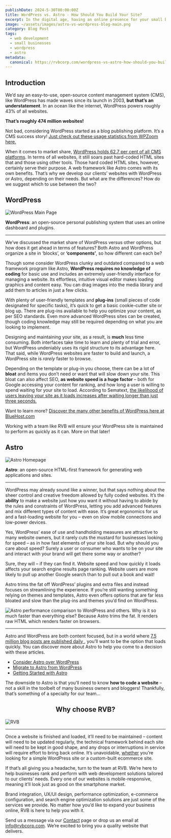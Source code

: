 ```yaml
---
publishDate: 2024-5-30T00:00:00Z
title: WordPress vs. Astro - How Should You Build Your Site?
excerpt: In the digital age, having an online presence for your small business is not a choice, it’s a requirement. This blog post dives into the world of Search Engine Optimization (SEO), a crucial tool for small businesses to increase their visibility and ranking on search engine result pages.
image: ~/assets/images/astro-vs-wordpress-blog-main.png
category: Blog Post
tags:
  - web development
  - small businesses
  - wordpress
  - astro
metadata:
  canonical: https://rvbcorp.com/wordpress-vs-astro-how-should-you-build-your-site
---
```


## Introduction

We’d say an easy-to-use, open-source content management system (CMS), like WordPress has made waves since its launch in 2003, **but that’s an understatement**. In an ocean like the internet, WordPress powers roughly 43% of all websites.

**That’s roughly 474 million websites!** 

Not bad, considering WordPress started as a blog publishing platform. It’s a CMS success story! [Just check out these usage statistics from WPZoom here.](https://www.wpzoom.com/blog/wordpress-statistics/#:~:text=WordPress%20powers%2043.4%25%20of%20all,over%2030%2C000%20WordPress%20themes%20available)

When it comes to market share, [WordPress holds 62.7 per cent of all CMS platforms](https://w3techs.com/technologies/details/cm-wordpress). In terms of all websites, it still soars past hard-coded HTML sites that and those using other tools. Those hard coded HTML sites, however, certainly serve their purpose. A web framework like Astro comes with its own benefits. That’s why we develop our clients’ websites with WordPress or Astro, depending on their needs. But what are the differences? How do we suggest which to use between the two?

## WordPress

![WordPress Main Page](../../assets/images/wordpress-vs-astro-wordpress.webp)

**WordPress**: an open-source personal publishing system that uses an online dashboard and plugins.

---

We’ve discussed the market share of WordPress versus other options, but how does it get ahead in terms of features? Both Astro and WordPress organize a site in ‘blocks’, or **‘components’**, so how different can each be?

Though some consider WordPress clunky and outdated compared to a web framework program like Astro, **WordPress requires no knowledge of coding** for basic use and includes an extremely user-friendly interface for managing a website. 
Its effortless, intuitive visual editor makes loading graphics and content easy. You can drag images into the media library and add them to articles in just a few clicks.

With plenty of user-friendly templates and **plug-ins** (small pieces of code designated for specific tasks), it’s quick to get a basic cookie-cutter site or blog up. There are plug-ins available to help you optimize your content, as per SEO standards. Even more advanced WordPress sites can be created, though coding knowledge may still be required depending on what you are looking to implement.
  
Designing and maintaining your site, as a result, is **much** less time consuming. Both interfaces take time to learn and plenty of trial and error, but WordPress undeniably uses its rigid structure to its advantage here. That said, while WordPress websites are faster to build and launch, a WordPress site is *rarely* faster to browse. 

Depending on the template or plug-in you choose, there can be a lot of **bloat** and items you don’t need or want that will slow down your site. This bloat can also affect SEO, **as website speed is a huge factor** – both for Google accessing your content for ranking, and how long a user is willing to spend waiting for your site to load. According to Sematext, [the likelihood of users leaving your site as it loads increases after waiting longer than just three seconds.](https://sematext.com/glossary/page-load-time/#:~:text=What%20Is%20a%20Good%20Page,of%20visitors%20leaving%20your%20site.)

Want to learn more? [Discover the many other benefits of WordPress here at BlueHost.com](https://www.bluehost.com/blog/8-benefits-of-using-wordpress/?irpid=101&clickid=P61C101S570N0B5578A2D4499E0000V138&utm_campaign=dsa_blog_PPC&utm_source=googleads&utm_medium=genericsearch&channelid=P61C101S570N0B5578A2D4499E0000V113&gad_source=1&gclid=CjwKCAjw65-zBhBkEiwAjrqRMEYmYxz9oSv1ClVU7Cydy_2W8IHfVpeTgws8GNbnAGPfjxP2DrIUPBoC3MYQAvD_BwE&gclsrc=aw.ds)

Working with a team like RVB will ensure your WordPress site is maintained to perform as quickly as it can. More on that later!

## Astro

![Astro Homepage](../../assets/images/wordpress-vs-astro-blog-astro-homepage.webp)

**Astro**: an open-source HTML-first framework for generating web applications and sites.

---

WordPress may already sound like a winner, but that says nothing about the sheer control and creative freedom allowed by fully coded websites. It’s the **ability** to make a website just how you want it without having to abide by the rules and constraints of WordPress, letting you add advanced features and mix different types of content with ease. It’s great ergonomics for us and a fast-loading website for you – even on slow mobile connections and low-power devices.

Yes, WordPress’ ease of use and handholding measures are attractive to many website owners, but it rarely cuts the mustard for businesses looking for speed – as in how fast elements of your site load. But why should you care about speed? Surely a user or consumer who wants to be on your site and interact with your brand will get there some way or another? 

Sure, they will – if they can find it. Website speed and how quickly it loads affects your search engine results page ranking. Website users are more likely to pull up another Google search than to pull out a book and wait!

Astro trims the fat off WordPress’ plugins and extra files and instead focuses on streamlining the experience. If you’re still wanting something relying on themes and templates, Astro even offers options that are far less bloated and slow than the plug-ins and themes you’d find on WordPress.

![Astro performance comparison to WordPress and others.](../../assets/images/wordpress-vs-astro-blog-speed-comparison.webp)
Why is it so much faster than everything else? Because Astro trims the fat. It renders raw HTML which renders faster on browsers.

---

Astro and WordPress are both content focused, but in a world where [7.5 million blog posts are published daily ](https://masterblogging.com/blog-posts-published-per-day/#:~:text=1.,publish%20more%20posts%20than%20others), you’ll want to be the option that loads quickly. You can discover more about Astro to help you come to a decision with these articles.
- [Consider Astro over WordPress](https://andrewwalpole.com/blog/consider-astro-over-wordpress/)
- [Migrate to Astro from WordPress](https://docs.astro.build/en/guides/migrate-to-astro/from-wordpress)
- [Getting Started with Astro](https://semaphoreci.com/blog/astro-framework#:~:text=What%20is%20Astro%3F,composed%20of%20several%20independent%20components)

The downside to Astro is that you’ll need to know **how to code a website** – not a skill in the toolbelt of many business owners and bloggers! Thankfully, that’s something of a specialty for our team…

## <center>Why choose RVB?</center>

![RVB](../../assets/images/contact-us-hero-background.png)

---

Once a website is finished and loaded, it’ll need to be maintained – content will need to be updated regularly, the technical framework behind each site will need to be kept in good shape, and any drops or interruptions in service will require effort to bring back online. It’s unavoidable, <u>whether</u> you’re looking for a simple WordPress site or a custom-built ecommerce site.

If that’s all giving you a headache, turn to the team at RVB. We’re here to help businesses rank and perform with web development solutions tailored to our clients’ needs. Every one of our websites is mobile-responsive, meaning it’ll look just as good on the smartphone market.

Brand integration, UX/UI design, performance optimization, e-commerce configuration, and search engine optimization solutions are just some of the services we provide. No matter how you’d like to expand your business online, RVB is here to help you with it.

Send us a message via our [Contact](/contact#form) page or drop us an email at [info@rvbcorp.com](mailto:info@rvbcorp.com). We’re excited to bring you a quality website that delivers.
